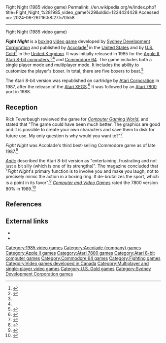 Fight Night (1985 video game)
Permalink: //en.wikipedia.org/w/index.php?title=Fight_Night_%281985_video_game%29&oldid=1224424428
Accessed on: 2024-06-26T16:58:27.570558



------
Fight Night (1985 video game)
{{Use dmy dates|date=August 2022}}
{{More citations needed|date=July 2009}}
{{Infobox video game
|title= Fight Night
|image= Fight Night 1985 Cover.jpg
|caption = UK release
|developer= [[Sydney Development Corporation|Sydney Development]]
|publisher= [[Accolade (company)|Accolade]]<br />[[U.S. Gold]]
|designer= 
|engine=
|released= '''1985:''' Apple, Atari 8-bit, C64<br />'''1987:'''  Atari 8-bit cartridge<br />'''1988:''' 7800<ref>{{cite web|title=Atari 7800 - Fight Night|url=https://atariage.com/software_page.php?SoftwareID=2130|website=AtariAge}}</ref>
|genre= [[Sports game|Sports]] (boxing)
|modes= [[Single-player video game|Single-player]], [[two-player]]
|platforms=  [[Apple II]], [[Atari 8-bit]], [[Atari 7800]], [[Commodore 64]]
}}

'''''Fight Night''''' is a [[boxing]] [[video game]] developed by [[Sydney Development Corporation]] and published by [[Accolade (company)|Accolade]]<ref name='accolade'>{{cite web | url=http://www.atarimania.com/detail_soft.php?MENU=8&VERSION_ID=5980 | title=Fight Night | publisher=Atari Mania| access-date=2009-07-12}}</ref> in the [[United States]] and by [[U.S. Gold]]<ref name='usgold'>{{Cite web |url=http://www.atarimania.com/detail_soft.php?MENU=8&VERSION_ID=6810 |title=Atari Mania |access-date=12 July 2009 |archive-date=30 May 2007 |archive-url=https://web.archive.org/web/20070530060815/http://www.atarimania.com/detail_soft.php?MENU=8&VERSION_ID=6810 |url-status=dead }}</ref> in the [[United Kingdom]]. It was initially released in 1985 for the [[Apple II]], [[Atari 8-bit computers]],<ref name='accolade' /><ref name='usgold' /> and [[Commodore 64]]. The game includes both a single player mode and multiplayer mode. It includes the ability to customize the player's boxer. In total, there are five boxers to beat.<ref>{{cite web|title=Atari Magazines|url=http://www.atarimagazines.com/v5n12/ProductReviews.html}}</ref>

The Atari 8-bit version was republished on cartridge by [[Atari Corporation]] in 1987, after the release of the [[Atari XEGS]].<ref>{{Cite web |url=http://www.atarimania.com/detail_soft.php?MENU=8&VERSION_ID=1953 |title=Atari mania |access-date=12 July 2009 |archive-date=11 February 2007 |archive-url=https://web.archive.org/web/20070211093538/http://www.atarimania.com/detail_soft.php?MENU=8&VERSION_ID=1953 |url-status=dead }}</ref> It was followed by an [[Atari 7800]] port in 1988.

==Reception==
Rick Teverbaugh reviewed the game for ''[[Computer Gaming World]]'', and stated that "The game could have been much better. The graphics are good and it is possible to create your own characters and save them to disk for future use. My only question is why would you want to?"<ref>{{cite magazine |last=Teverbaugh |first=Rick |title=Sports Scorecard |magazine=Computer Gaming World |date=April 1986 |volume=1 |issue=27 |page=41}}</ref>

''Fight Night'' was Accolade's third best-selling Commodore game as of late 1987.<ref>{{cite news | url=https://archive.org/stream/1987-12-computegazette/Compute_Gazette_Issue_54_1987_Dec#page/n17/mode/2up | title=The Commodore Games That Live On And On | work=Compute's Gazette | date=December 1987 | access-date=24 January 2015 | author=Ferrell, Keith | pages=18–22}}</ref>

''[[Antic (magazine)|Antic]]'' described the Atari 8-bit version as "entertaining, frustrating and not just a bit silly (which is one of its strengths)". The magazine concluded that "''Fight Night'''s primary function is to involve you and make you laugh, not to precisely mimic the action in a boxing ring. It de-brutalizes the sport, which is a point in its favor".<ref name="pearlman198704">{{Cite magazine |last=Pearlman |first=Gregg |date=April 1987 |title=Fight Night |url=http://www.atarimagazines.com/v5n12/ProductReviews.html |magazine=Antic}}</ref> ''[[Computer and Video Games]]'' rated the 7800 version 80% in 1989.<ref>{{cite journal |title=Complete Games Guide |journal=[[Computer and Video Games]] |date=16 October 1989 |issue=Complete Guide to Consoles |pages=46–77 |url=https://retrocdn.net/images/9/98/CompleteGuideToConsoles_UK_01.pdf#page=46}}</ref>

==References==
{{reflist}}

==External links==
*{{atarimania|id=5980|name=Fight Night}}
*{{lemon64 game|id=907|name=Fight Night}}

{{DEFAULTSORT:Fight Night (1985 Video Game)}}
[[Category:1985 video games]]
[[Category:Accolade (company) games]]
[[Category:Apple II games]]
[[Category:Atari 7800 games]]
[[Category:Atari 8-bit computer games]]
[[Category:Commodore 64 games]]
[[Category:Fighting games]]
[[Category:Video games developed in Canada]]
[[Category:Multiplayer and single-player video games]]
[[Category:U.S. Gold games]]
[[Category:Sydney Development Corporation games]]


{{boxing-videogame-stub}}